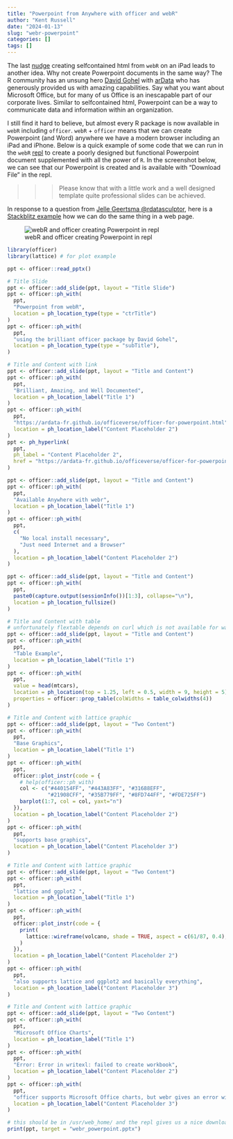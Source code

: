 ```yaml
---
title: "Powerpoint from Anywhere with officer and webR"
author: "Kent Russell"
date: "2024-01-13"
slug: "webr-powerpoint"
categories: []
tags: []
---
```


The last [nudge](https://www.jsinr.me/2024/01/10/selfcontained-htmlwidgets/) creating selfcontained html from `webR` on an iPad leads to another idea.  Why not create Powerpoint documents in the same way?  The R community has an unsung hero [David Gohel](https://davidgohel.r-universe.dev/) with [arData](https://www.ardata.fr) who has generously provided us with amazing capabilities.  Say what you want about Microsoft Office, but for many of us Office is an inescapable part of our corporate lives.  Similar to selfcontained html, Powerpoint can be a way to communicate data and information within an organization.

I still find it hard to believe, but almost every R package is now available in `webR` including `officer`.  `webR` + `officer` means that we can create Powerpoint (and Word) anywhere we have a modern browser including an iPad and iPhone.  Below is a quick example of some code that we can run in the `webR` [repl](https://webr.r-wasm.org/latest/) to create a poorly designed but functional Powerpoint document supplemented with all the power of `R`.  In the screenshot below, we can see that our Powerpoint is created and is available with "Download File" in the repl.

>>> Please know that with a little work and a well designed template quite professional slides can be achieved.

In response to a question from [Jelle Geertsma \@rdatasculptor](https://twitter.com/rdatasculptor), here is a [Stackblitz example](https://stackblitz.com/edit/vitejs-vite-bkrxbm?file=main.js) how we can do the same thing in a web page. 

![webR and officer creating Powerpoint in repl](/images/webr_powerpoint.png)

```r
library(officer)
library(lattice) # for plot example

ppt <- officer::read_pptx()

# Title Slide
ppt <- officer::add_slide(ppt, layout = "Title Slide")
ppt <- officer::ph_with(
  ppt,
  "Powerpoint from webR",
  location = ph_location_type(type = "ctrTitle")
)
ppt <- officer::ph_with(
  ppt,
  "using the brilliant officer package by David Gohel",
  location = ph_location_type(type = "subTitle"),
)

# Title and Content with link
ppt <- officer::add_slide(ppt, layout = "Title and Content")
ppt <- officer::ph_with(
  ppt,
  "Brilliant, Amazing, and Well Documented",
  location = ph_location_label("Title 1")
)
ppt <- officer::ph_with(
  ppt,
  "https://ardata-fr.github.io/officeverse/officer-for-powerpoint.html",
  location = ph_location_label("Content Placeholder 2")
)
ppt <- ph_hyperlink(
  ppt,
  ph_label = "Content Placeholder 2",
  href = "https://ardata-fr.github.io/officeverse/officer-for-powerpoint.html"
)

ppt <- officer::add_slide(ppt, layout = "Title and Content")
ppt <- officer::ph_with(
  ppt,
  "Available Anywhere with webr",
  location = ph_location_label("Title 1")
)
ppt <- officer::ph_with(
  ppt,
  c(
    "No local install necessary",
    "Just need Internet and a Browser"
  ),
  location = ph_location_label("Content Placeholder 2")
)

ppt <- officer::add_slide(ppt, layout = "Title and Content")
ppt <- officer::ph_with(
  ppt,
  paste0(capture.output(sessionInfo())[1:3], collapse="\n"),
  location = ph_location_fullsize()
)

# Title and Content with table
# unfortunately flextable depends on curl which is not available for wasm yet
ppt <- officer::add_slide(ppt, layout = "Title and Content")
ppt <- officer::ph_with(
  ppt,
  "Table Example",
  location = ph_location_label("Title 1")
)
ppt <- officer::ph_with(
  ppt,
  value = head(mtcars),
  location = ph_location(top = 1.25, left = 0.5, width = 9, height = 5),
  properties = officer::prop_table(colWidths = table_colwidths(4))
)

# Title and Content with lattice graphic
ppt <- officer::add_slide(ppt, layout = "Two Content")
ppt <- officer::ph_with(
  ppt,
  "Base Graphics",
  location = ph_location_label("Title 1")
)
ppt <- officer::ph_with(
  ppt,
  officer::plot_instr(code = {
    # help(officer::ph_with)
    col <- c("#440154FF", "#443A83FF", "#31688EFF",
             "#21908CFF", "#35B779FF", "#8FD744FF", "#FDE725FF")
    barplot(1:7, col = col, yaxt="n")
  }),
  location = ph_location_label("Content Placeholder 2")
)
ppt <- officer::ph_with(
  ppt,
  "supports base graphics",
  location = ph_location_label("Content Placeholder 3")
)

# Title and Content with lattice graphic
ppt <- officer::add_slide(ppt, layout = "Two Content")
ppt <- officer::ph_with(
  ppt,
  "lattice and ggplot2 ",
  location = ph_location_label("Title 1")
)
ppt <- officer::ph_with(
  ppt,
  officer::plot_instr(code = {
    print(
      lattice::wireframe(volcano, shade = TRUE, aspect = c(61/87, 0.4), light.source = c(10,0,10))
    )
  }),
  location = ph_location_label("Content Placeholder 2")
)
ppt <- officer::ph_with(
  ppt,
  "also supports lattice and ggplot2 and basically everything",
  location = ph_location_label("Content Placeholder 3")
)

# Title and Content with lattice graphic
ppt <- officer::add_slide(ppt, layout = "Two Content")
ppt <- officer::ph_with(
  ppt,
  "Microsoft Office Charts",
  location = ph_location_label("Title 1")
)
ppt <- officer::ph_with(
  ppt,
  "Error: Error in writexl: failed to create workbook",
  location = ph_location_label("Content Placeholder 2")
)
ppt <- officer::ph_with(
  ppt,
  "officer supports Microsoft Office charts, but webr gives an error with mschart",
  location = ph_location_label("Content Placeholder 3")
)

# this should be in /usr/web_home/ and the repl gives us a nice download button
print(ppt, target = "webr_powerpoint.pptx")
```
